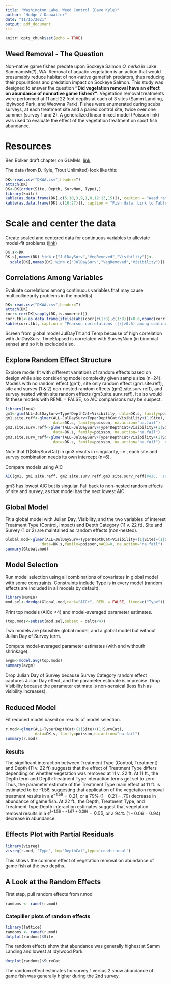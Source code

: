 ```yaml
---
title: "Washington Lake, Weed Control (Dave Kyle)"
author: "Hodge / Dauwalter"
date: "11/15/2021"
output: pdf_document
---
```


```r
knitr::opts_chunk$set(echo = TRUE)
```
## Weed Removal - The Question

Non-native game fishes predate upon Sockeye Salmon *O. nerka* in Lake Sammamish(?), WA.  Removal of aquatic vegetation is an action that would presumably reduce habitat of non-native gamefish predators, thus reducing their populations and predation impact on Sockeye Salmon.  This study was designed to answer the question **"Did vegetation removal have an effect on abundance of nonnative game fishes?"**.  Vegetation removal treatments were performed at 11 and 22 foot depths at each of 3 sites (Samm Landing, Idylwood Park, and Weowna Park).  Fishes were enumerated during scuba surveys, at each treatment site and a paired control site, twice over one summer (survey 1 and 2).  A generalized linear mixed model (Poisson link) was used to evaluate the effect of the vegetation treatment on sport fish abundance.

# Resources
Ben Bolker draft chapter on GLMMs: [link](https://ms.mcmaster.ca/~bolker/classes/s4c03/notes/GLMM_Bolker_draft5.pdf)

The data (from D. Kyle, Trout Unlimited) look like this:
```r
DK<-read.csv("DKWA.csv",header=T)
attach(DK)
DK<-DK[order(Site, Depth, SurvNum, Type),]
library(knitr)
kable(as.data.frame(DK[,c(5,10,3,9,1,8,12:13,15)]), caption = "Weed removal data.")
kable(as.data.frame(DK[,c(16:27)]), caption = "Fish data. Link to Table 1 by rowID (column 1).")

```

# Scale and center the data
Create scaled and centered data for continuous variables to alleviate model-fit problems ([link](https://rstudio-pubs-static.s3.amazonaws.com/33653_57fc7b8e5d484c909b615d8633c01d51.html))
```r
DK.s<-DK
DK.s[,names(DK) %in% c("JulDaySurv","VegRemoved","Visibility")]<-
  scale(DK[,names(DK) %in% c("JulDaySurv","VegRemoved","Visibility")])
```

## Correlations Among Variables
Evaluate correlations among continuous variables that may cause multicollinearity problems in the model(s).
```r
DK<-read.csv("DKWA.csv",header=T)
attach(DK)
corr<-cor(DK[sapply(DK,is.numeric)])
corr.tbl<-as.data.frame(ifelse(abs(corr[c(1:8),c(1:8)])>0.6,round(corr[c(1:8),c(1:8)],3),"*"))
kable(corr.tbl, caption = "Pearson correlations (|r|>0.6) among continuous variables associated with transects.")
```
Screen from global model JulDayTrt and Temp because of high correlation with JulDaySurv. TimeElapsed is correlated with SurveyNum (in binomial sense) and so it is excluded also.

## Explore Random Effect Structure
Explore model fit with different variations of random effects based on design while also considering model complexity given sample size (n=24).  Models with no random effect (gm1), site only random effect (gm1.site.reff), site and survey (1 & 2) non-nested random effects (gm2.site.surv.reff), and survey nested within site random effects (gm3.site.surv_reff). It also would fit these models with REML = FALSE, so AIC comparisons may be suspect.
```r
library(lme4)
gm1<-glm(ALL~JulDaySurv+Type*DepthCat+Visibility, data=DK.s, family=poisson, na.action="na.fail")
gm1.site.reff<-glmer(ALL~JulDaySurv+Type*DepthCat+Visibility+(1|Site),
                     data=DK.s, family=poisson, na.action="na.fail")
gm2.site.surv.reff<-glmer(ALL~JulDaySurv+Type*DepthCat+Visibility+(1|Site)+(1|SurvCat),
                     data=DK.s, family=poisson, na.action="na.fail")
gm3.site.surv_reff<-glmer(ALL~JulDaySurv+Type*DepthCat+Visibility+(1|Site/SurvCat),
                     data=DK.s, family=poisson, na.action="na.fail")  #Is singular
```
Note that (1|Site/SurvCat) in gm3 results in singularity, i.e., each site and survey combination needs its own intercept (n=6).

Compare models using AIC
```r
AIC(gm1, gm1.site.reff, gm2.site.surv.reff,gm3.site.surv_reff)#AIC,  suggests random effect needed
```
gm3 has lowest AIC but is singular.  Fall back to non-nested random effects of site and survey, as that model has the next lowest AIC.

## Global Model
Fit a global model with Julian Day, Visibility, and the two variables of interest Treatment Type (Control, Impact) and Depth Category (11 v. 22 ft).  Site and Survey (1 or 2) are maintained as random effects (non-nested).

```r
Global.mod<-glmer(ALL~JulDaySurv+Type*DepthCat+Visibility+(1|Site)+(1|SurvCat),
                data=DK.s,family=poisson,nAGQ=0, na.action="na.fail")
summary(Global.mod)
```

## Model Selection

Run model selection using all combinations of covariates in global model with some constraints.  Constraints include Type is in every model (random effects are included in all models by default).  

```r
library(MuMIn)
mod.sel<-dredge(Global.mod,rank="AICc", REML = FALSE, fixed=c("Type"))
```

Print top models (AICc <4) and model-averaged parameter estimates.

```r
(top.mods<-subset(mod.sel,subset = delta<4))
```
Two models are plausible: global model, and a global model but without Julian Day of Survey term.

Compute model-averaged parameter estimates (with and withouth shrinkage):
```r
avgm<-model.avg(top.mods)
summary(avgm)
```
Drop Julian Day of Survey because Survey Category random effect captures Julian Day effect, and the parameter estimate is imprecise.  Drop Visibility because the parameter estimate is non-sensical (less fish as visibility increases).

## Reduced Model

Fit reduced model based on results of model selection.
```r
r.mod<-glmer(ALL~Type*DepthCat+(1|Site)+(1|SurvCat), 
             data=DK.s, family=poisson,na.action="na.fail")  
summary(r.mod)
```

### Results
The significant interaction between Treatment Type (Control, Treatment) and Depth (11 v. 22 ft) suggests that the effect of Treatment Type differs depending on whether vegetation was removed at 11 v. 22 ft.  At 11 ft., the Depth term and Depth:Treatment Type interaction terms get set to zero. Thus, the parameter estimate of the Treatment Type main effect at 11 ft. is estimated to be -1.56, suggesting that application of the vegetation removal treatment results in a $e^{-1.56} = 0.21$, or a 79% (1 - 0.21 = .79) decrease in abundance of game fish.  At 22 ft., the Depth, Treatment Type, and Treatment Type:Depth interaction estimates suggest that vegetation removal results in a $e^{(-1.56 + -1.67 + 0.39)} = 0.06$, or a 94% (1 - 0.06 = 0.94) decrease in abundance.

## Effects Plot with Partial Residuals
```r
library(visreg)
visreg(r.mod, "Type", by="DepthCat",type='conditional')
```
This shows the common effect of vegetation removal on abundance of game fish at the two depths.

## A Look at the Random Effects
First step, pull random effects from r.mod
```r
randoms <- ranef(r.mod)
```
### Catepiller plots of random effects
```r
library(lattice)
randoms <- ranef(r.mod)
dotplot(randoms)$Site
```
The random effects show that abundance was generally highest at Samm Landing and lowest at Idylwood Park.

```r
dotplot(randoms)$SurvCat
```
The random effect estimates for survey 1 versus 2 show abundance of game fish was generally higher during the 2nd survey.
